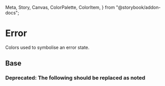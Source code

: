   Meta,
  Story,
  Canvas,
  ColorPalette,
  ColorItem,
} from "@storybook/addon-docs";

<Meta title="Theme/Palettes/Error" />

# Error

Colors used to symbolise an error state.

## Base

<ColorContainer className="paletteContainer">
  <ColorPalette className="docs">
    <ColorItem
      title="Border"
      subtitle="--salt-palette-error-border"
      colors={{
        "--salt-palette-error-border": "var(--salt-palette-error-border)",
      }}
    />
    <ColorItem
      title="Foreground"
      subtitle="--salt-palette-error-foreground"
      colors={{
        "--salt-palette-error-foreground":
          "var(--salt-palette-error-foreground)",
      }}
    />
    <ColorItem
      title="Background"
      subtitle="--salt-palette-error-background"
      colors={{
        "--salt-palette-error-background":
          "var(--salt-palette-error-background)",
      }}
    />
    <ColorItem
      title="Background (selected)"
      subtitle="--salt-palette-error-background-selected"
      colors={{
        "--salt-palette-error-background-selected":
          "var(--salt-palette-error-background-selected)",
      }}
    />
  </ColorPalette>
</ColorContainer>

### **Deprecated:** The following should be replaced as noted

<Canvas>
  <Story name="Emphasized">
    <DocGrid withNotes>
      <ColorBlock
        colorVar="--salt-palette-error-background-emphasize"
        replacementToken="--salt-palette-error-background"
      />
    </DocGrid>
  </Story>
</Canvas>
